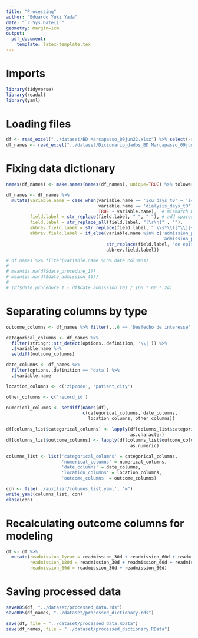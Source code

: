```yaml
---
title: "Processing"
author: "Eduardo Yuki Yada"
date: "`r Sys.Date()`"
geometry: margin=1cm
output: 
  pdf_document:
    template: latex-template.tex
---
```


# Imports

```r
library(tidyverse)
library(readxl)
library(yaml)
```

# Loading files

```r
df <- read_excel("../dataset/BD Marcapasso_09jun22.xlsx") %>% select(-record_id)
df_names <- read_excel("../dataset/Dicionario_dados_BD Marcapasso_09jun22.xlsx")
```

# Fixing data dictionary

```r
names(df_names) <- make.names(names(df_names), unique=TRUE) %>% tolower

df_names <- df_names %>%
  mutate(variable.name = case_when(variable.name == 'icu_days_t0' ~ 'icu_t0', 
                                   variable.name == 'dialysis_days_t0' ~ 'dialysis_t0', 
                                   TRUE ~ variable.name),  # mismatch with dataset column name
         field.label = str_replace(field.label, "_", " "), # add spaces
         field.label = str_replace_all(field.label, "[\r\n]" , ""),
         abbrev.field.label = str_replace(field.label, " \\s*\\([^\\)]+\\)", ""),
         abbrev.field.label = if_else(variable.name %in% c('admission_posop_count',
                                                           'admission_pre_t0_count'),
                                      str_replace(field.label, "de episódios", ""),
                                      abbrev.field.label))

# df_names %>% filter(variable.name %in% date_columns)
# 
# mean(is.na(df$date_procedure_1))
# mean(is.na(df$date_admission_t0))
# 
# (df$date_procedure_1 - df$date_admission_t0) / (60 * 60 * 24)
```

# Separating columns by type

```r
outcome_columns <- df_names %>% filter(...6 == 'Desfecho de interesse') %>% .$variable.name

categorical_columns <- df_names %>%
  filter(stringr::str_detect(options..definition, '\\|')) %>%
  .$variable.name %>%
  setdiff(outcome_columns)

date_columns <- df_names %>%
  filter(options..definition == 'data') %>%
  .$variable.name

location_columns <- c('zipcode', 'patient_city')

other_columns <- c('record_id')

numerical_columns <- setdiff(names(df),
                             c(categorical_columns, date_columns, 
                               location_columns, other_columns))

df[columns_list$categorical_columns] <- lapply(df[columns_list$categorical_columns],
                                               as.character)
df[columns_list$outcome_columns] <- lapply(df[columns_list$outcome_columns],
                                               as.numeric)

columns_list <- list('categorical_columns' = categorical_columns,
                     'numerical_columns' = numerical_columns,
                     'date_columns' = date_columns, 
                     'location_columns' = location_columns,
                     'outcome_columns' = outcome_columns)

con <- file('./auxiliar/columns_list.yaml', "w")
write_yaml(columns_list, con)
close(con)
```

# Recalculating outcome columns for modeling

```r
df <- df %>%
  mutate(readmission_1year = readmission_30d + readmission_60d + readmission_180d + readmission_1year,
         readmission_180d = readmission_30d + readmission_60d + readmission_180d,
         readmission_60d = readmission_30d + readmission_60d)
```

# Saving processed data

```r
saveRDS(df, "../dataset/processed_data.rds")
saveRDS(df_names, "../dataset/processed_dictionary.rds")

save(df, file = "../dataset/processed_data.RData")
save(df_names, file = "../dataset/processed_dictionary.RData")
```
